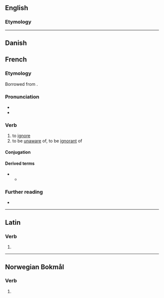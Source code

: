 ==English==

===Etymology===
{{suffix|en|ignore|er}}



----

==Danish==

==French==

===Etymology===
Borrowed from {{bor|fr|la|īgnōrō}}.

===Pronunciation===
* {{fr-IPA}}
* {{audio|fr|Fr-ignorer.ogg|audio}}

===Verb===
{{fr-verb}}

# to [[ignore]]
# to be [[unaware]] of, to be [[ignorant]] of

====Conjugation====
{{fr-conj-auto}}

====Derived terms====
* {{l|fr|ignorant}}
** {{l|fr|ignorance}}

===Further reading===
* {{R:TLFi}}

----

==Latin==

===Verb===
{{la-verb-form|ignōrer}}

# {{inflection of|la|ignōrō||1|s|pres|pasv|subj}}

----
==Norwegian Bokmål==

===Verb===
{{nb-verb-form}}

# {{imperative of|nb|ignorere}}